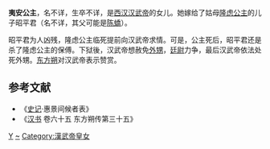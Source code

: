 {{東亞女性歷史人物
| 名稱=夷安公主
| 身份=[[汉朝|汉朝]]公主
| 畫像=
| 說明=
| 姓=刘
| 名=
| 封爵=夷安公主
| 位號=
| 封號=公主
| 出生年=
| 逝世年=
| 諡號=
| 墳墓=
| 父親=[[汉武帝|汉武帝]][[刘彻|刘彻]]
| 同胞兄弟=
| 母親=
|}}
'''夷安公主'''，名不详，生卒不详，是[[西汉|西汉]][[汉武帝|汉武帝]]的女儿。她嫁给了姑母[[隆虑公主_(汉景帝)|隆虑公主]]的儿子昭平君（名不详，其父可能是[[陈蟜|陈蟜]]）。

昭平君为人凶残，隆虑公主临死提前向汉武帝求情。可是，公主死后，昭平君还是杀了隆虑公主的保傅。下狱後，汉武帝想赦免[[外甥|外甥]]，[[廷尉|廷尉]]力争，最后汉武帝依法处死外甥。[[东方朔|东方朔]]对汉武帝表示赞赏。

==参考文献==
*《[[史记|史记]]·惠景间候者表》
*《[[汉书|汉书]] 卷六十五 东方朔传第三十五》

{{汉朝人小作品}}

[[Category:西漢公主|Y]]
[[Category:刘姓|~]]
[[Category:漢武帝皇女|Category:漢武帝皇女]]